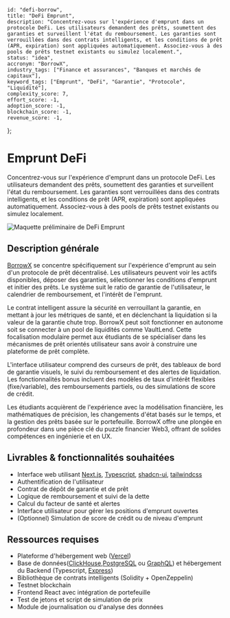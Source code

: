     id: "defi-borrow",
    title: "DeFi Emprunt",
    description: "Concentrez-vous sur l'expérience d'emprunt dans un protocole DeFi. Les utilisateurs demandent des prêts, soumettent des garanties et surveillent l'état du remboursement. Les garanties sont verrouillées dans des contrats intelligents, et les conditions de prêt (APR, expiration) sont appliquées automatiquement. Associez-vous à des pools de prêts testnet existants ou simulez localement.",
    status: "idea",
    accronym: "BorrowX",
    industry_tags: ["Finance et assurances", "Banques et marchés de capitaux"],
    keyword_tags: ["Emprunt", "DeFi", "Garantie", "Protocole", "Liquidité"],
    complexity_score: 7,
    effort_score: -1,
    adoption_score: -1,
    blockchain_score: -1,
    revenue_score: -1,
};

# Emprunt DeFi

Concentrez-vous sur l'expérience d'emprunt dans un protocole DeFi. Les utilisateurs demandent des prêts, soumettent des garanties et surveillent l'état du remboursement. Les garanties sont verrouillées dans des contrats intelligents, et les conditions de prêt (APR, expiration) sont appliquées automatiquement. Associez-vous à des pools de prêts testnet existants ou simulez localement.

![Maquette préliminaire de DeFi Emprunt](/images/project/defi-borrow.jpg)

## Description générale

[BorrowX](https://borrowx.monark.io) se concentre spécifiquement sur l'expérience d'emprunt au sein d'un protocole de prêt décentralisé. Les utilisateurs peuvent voir les actifs disponibles, déposer des garanties, sélectionner les conditions d'emprunt et initier des prêts. Le système suit le ratio de garantie de l'utilisateur, le calendrier de remboursement, et l'intérêt de l'emprunt.

Le contrat intelligent assure la sécurité en verrouillant la garantie, en mettant à jour les métriques de santé, et en déclenchant la liquidation si la valeur de la garantie chute trop. BorrowX peut soit fonctionner en autonome soit se connecter à un pool de liquidités comme VaultLend. Cette focalisation modulaire permet aux étudiants de se spécialiser dans les mécanismes de prêt orientés utilisateur sans avoir à construire une plateforme de prêt complète.

L'interface utilisateur comprend des curseurs de prêt, des tableaux de bord de garantie visuels, le suivi du remboursement et des alertes de liquidation. Les fonctionnalités bonus incluent des modèles de taux d'intérêt flexibles (fixe/variable), des remboursements partiels, ou des simulations de score de crédit.

Les étudiants acquièrent de l'expérience avec la modélisation financière, les mathématiques de précision, les changements d'état basés sur le temps, et la gestion des prêts basée sur le portefeuille. BorrowX offre une plongée en profondeur dans une pièce clé du puzzle financier Web3, offrant de solides compétences en ingénierie et en UX.

## Livrables & fonctionnalités souhaitées

- Interface web utilisant [Next.js](https://nextjs.org/), [Typescript](https://www.typescriptlang.org/), [shadcn-ui](https://ui.shadcn.com/), [tailwindcss](https://tailwindcss.com/)
- Authentification de l'utilisateur 
- Contrat de dépôt de garantie et de prêt
- Logique de remboursement et suivi de la dette
- Calcul du facteur de santé et alertes
- Interface utilisateur pour gérer les positions d'emprunt ouvertes
- (Optionnel) Simulation de score de crédit ou de niveau d'emprunt

## Ressources requises

- Plateforme d'hébergement web ([Vercel](https://www.vercel.com/))
- Base de données([ClickHouse](https://clickhouse.com/),[PostgreSQL](https://www.postgresql.org/) ou [GraphQL](https://graphql.org/)) et hébergement du Backend (Typescript, [Express](https://expressjs.com/))
- Bibliothèque de contrats intelligents (Solidity + OpenZeppelin)
- Testnet blockchain
- Frontend React avec intégration de portefeuille
- Test de jetons et script de simulation de prix
- Module de journalisation ou d'analyse des données
